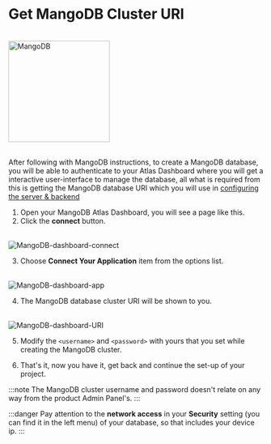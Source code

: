 # Get MangoDB Cluster URI

<br />
<img alt="MangoDB" src="/img/mango.png" width="200" />
<br />
<br />

After following with MangoDB instructions, to create a MangoDB database, you will be able to authenticate to your Atlas Dashboard where you will get a interactive user-interface to manage the database, all what is required from this is getting the MangoDB database URI which you will use in [configuring the server & backend](../2-running/running_locally/1-backend.mdx)

1. Open your MangoDB Atlas Dashboard, you will see a page like this.
2. Click the **connect** button.

<br />
<img alt="MangoDB-dashboard-connect" src="/img/mango-1.png" />
<br />

3. Choose **Connect Your Application** item from the options list.

<br />
<img alt="MangoDB-dashboard-app" src="/img/mango-2.png" />
<br />

4. The MangoDB database cluster URI will be shown to you.

<br />
<img alt="MangoDB-dashboard-URI" src="/img/mango-3.png" />
<br />

5. Modify the `<username>` and `<password>` with yours that you set while creating the MangoDB cluster.

6. That's it, now you have it, get back and continue the set-up of your project.

:::note
The MangoDB cluster username and password doesn't relate on any way from the product Admin Panel's.
:::

:::danger
Pay attention to the **network access** in your **Security** setting (you can find it in the left menu) of your database, so that includes your device ip.
:::
